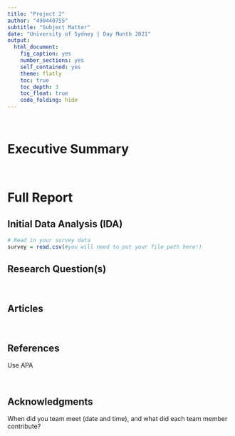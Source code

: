 ```yaml
---
title: "Project 2"
author: "490440755"
subtitle: "Subject Matter"
date: "University of Sydney | Day Month 2021"
output:
  html_document:
    fig_caption: yes
    number_sections: yes
    self_contained: yes
    theme: flatly
    toc: true
    toc_depth: 3
    toc_float: true
    code_folding: hide
---
```


<br>

# Executive Summary

<br>

# Full Report

## Initial Data Analysis (IDA)

```r
# Read in your survey data
survey = read.csv(#you will need to put your file path here!)
```

## Research Question(s) 

<br>

## Articles

<br>

## References
Use APA

<br>

## Acknowledgments
When did you team meet (date and time), and what did each team member contribute?



